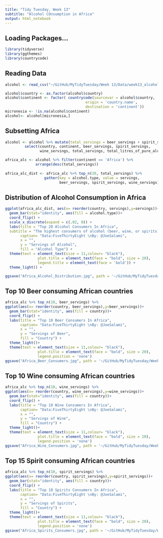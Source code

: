 ```yaml
---
title: "Tidy Tuesday, Week 13"
subtitle: "Alcohol COnsumption in Africa"
output: html_notebook
---
```


## Loading Packages...

```r
library(tidyverse)
library(ggthemes)
library(countrycode)
```

## Reading Data

```r

alcohol <- read_csv("~/GitHub/MyTidyTuesday/Week 13/Data/week13_alcohol_global.csv")

alcohol$country <- as.factor(alcohol$country)
alcohol$continent <- factor( countrycode(sourcevar = alcohol$country,
                                     origin = 'country.name',
                                     destination = 'continent'))
micronesia <- !is.na(alcohol$continent)
alcohol<- alcohol[micronesia,]

```

## Subsetting Africa

```r
alcohol <- alcohol %>% mutate(total_servings = beer_servings + spirit_servings +   wine_servings) %>%
         select(country, continent, beer_servings, spirit_servings, 
                wine_servings, total_servings, total_litres_of_pure_alcohol) 

africa_alc <- alcohol %>% filter(continent == 'Africa') %>%
              arrange(desc(total_servings))
              
africa_alc_dist <- africa_alc %>% top_n(20, total_servings) %>% 
                  gather(key = alcohol.type, value = servings, 
                         beer_servings, spirit_servings, wine_servings)

```

## Distribution of Alcohol Consumption in Africa

```r

ggplot(africa_alc_dist, aes(x= reorder(country, servings),y=servings))+
  geom_bar(stat="identity", aes(fill = alcohol.type))+ 
  coord_flip() +
  scale_x_discrete(expand = c(.02, 0)) +
  labs(title = "Top 20 Alcohol Consumers In Africa",
  subtitle = "The highest consumers of alcohol (beer, wine, or spirits) in Africa",
       caption= "Data:FiveThirtyEight \nBy: @JoeSalami",
       x = "",
       y = "Servings of Alcohol",
       fill = "Alcohol Type") +
  theme(text = element_text(size = 11,colour= "black"),
               plot.title = element_text(face = "bold", size = 20),
               legend.title = element_text(face = 'bold')) +
  theme_light() +

ggsave("Africa_Alcohol_Distribution.jpg", path = '~/GitHub/MyTidyTuesday/Week 13/Images')

```

## Top 10 Beer consuming African countries

```r
africa_alc %>% top_n(10, beer_servings) %>%
ggplot(aes(x= reorder(country, beer_servings),y=beer_servings))+
  geom_bar(stat="identity", aes(fill = country))+
  coord_flip() +
  labs(title = "Top 10 Beer Consumers In Africa",
       caption= "Data:FiveThirtyEight \nBy: @JoeSalami",
       x = "",
       y = "Servings of Beer",
       fill = "Country") + 
  theme_light()+
  theme(text = element_text(size = 11,colour= "black"),
               plot.title = element_text(face = "bold", size = 20),
               legend.position = 'none')
ggsave("Africa_Beer_Consumers.jpg", path = '~/GitHub/MyTidyTuesday/Week 13/Images')
```

## Top 10 Wine consuming African countries

```r
africa_alc %>% top_n(10, wine_servings) %>%
ggplot(aes(x= reorder(country, wine_servings),y=wine_servings))+
  geom_bar(stat="identity", aes(fill = country))+
  coord_flip() +
  labs(title = "Top 10 Wine Consumers In Africa",
       caption= "Data:FiveThirtyEight \nBy: @JoeSalami",
       x = "",
       y = "Servings of Wine",
       fill = "Country") + 
  theme_light()+
  theme(text = element_text(size = 11,colour= "black"),
               plot.title = element_text(face = "bold", size = 20),
               legend.position = 'none')
ggsave("Africa_Wine_Consumers.jpg", path = '~/GitHub/MyTidyTuesday/Week 13/Images')
```

## Top 15 Spirit consuming African countries

```r
africa_alc %>% top_n(10, spirit_servings) %>%
ggplot(aes(x= reorder(country, spirit_servings),y=spirit_servings))+
  geom_bar(stat="identity", aes(fill = country))+
  coord_flip() +
  labs(title = "Top 10 Spirits Consumers In Africa",
       caption= "Data:FiveThirtyEight \nBy: @JoeSalami",
       x = "",
       y = "Servings of Spirits",
       fill = "Country") +
  theme_light()+
  theme(text = element_text(size = 11,colour= "black"),
               plot.title = element_text(face = "bold", size = 20),
               legend.position = 'none')
ggsave("Africa_Spirits_Consumers.jpg", path = '~/GitHub/MyTidyTuesday/Week 13/Images')
```

